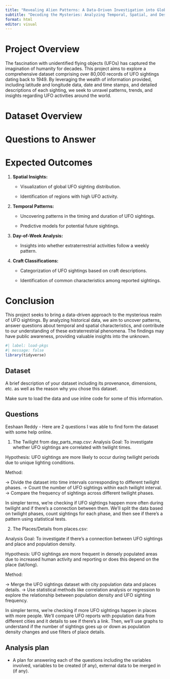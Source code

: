 ```yaml
---
title: "Revealing Alien Patterns: A Data-Driven Investigation into Global UFO Sightings"
subtitle: "Decoding the Mysteries: Analyzing Temporal, Spatial, and Descriptive Patterns in Over 80,000 UFO Sightings"
format: html
editor: visual
---
```


# Project Overview

The fascination with unidentified flying objects (UFOs) has captured the imagination of humanity for decades. This project aims to explore a comprehensive dataset comprising over 80,000 records of UFO sightings dating back to 1949. By leveraging the wealth of information provided, including latitude and longitude data, date and time stamps, and detailed descriptions of each sighting, we seek to unravel patterns, trends, and insights regarding UFO activities around the world.

# Dataset Overview

# Questions to Answer

# Expected Outcomes

1.  **Spatial Insights:**

    -   Visualization of global UFO sighting distribution.

    -   Identification of regions with high UFO activity.

2.  **Temporal Patterns:**

    -   Uncovering patterns in the timing and duration of UFO sightings.

    -   Predictive models for potential future sightings.

3.  **Day-of-Week Analysis:**

    -   Insights into whether extraterrestrial activities follow a weekly pattern.

4.  **Craft Classifications:**

    -   Categorization of UFO sightings based on craft descriptions.

    -   Identification of common characteristics among reported sightings.

# Conclusion

This project seeks to bring a data-driven approach to the mysterious realm of UFO sightings. By analyzing historical data, we aim to uncover patterns, answer questions about temporal and spatial characteristics, and contribute to our understanding of these extraterrestrial phenomena. The findings may have public awareness, providing valuable insights into the unknown.

```r
#| label: load-pkgs
#| message: false
library(tidyverse)
```

## Dataset


A brief description of your dataset including its provenance, dimensions, etc. as well as the reason why you chose this dataset.

Make sure to load the data and use inline code for some of this information.

## Questions

Eeshaan Reddy - Here are 2 questions I was able to find form the dataset with some help online.

1.  The Twilight from day_parts_map.csv: Analysis Goal: To investigate whether UFO sightings are correlated with twilight times.

Hypothesis: UFO sightings are more likely to occur during twilight periods due to unique lighting conditions.

Method:

-\> Divide the dataset into time intervals corresponding to different twilight phases. -\> Count the number of UFO sightings within each twilight interval. -\> Compare the frequency of sightings across different twilight phases.

In simpler terms, we're checking if UFO sightings happen more often during twilight and if there's a connection between them. We'll split the data based on twilight phases, count sightings for each phase, and then see if there's a pattern using statistical tests.

2.  The Places/Details from places.csv:

Analysis Goal: To investigate if there's a connection between UFO sightings and place and population density.

Hypothesis: UFO sightings are more frequent in densely populated areas due to increased human activity and reporting or does this depend on the place (lat/long).

Method:

-\> Merge the UFO sightings dataset with city population data and places details. -\> Use statistical methods like correlation analysis or regression to explore the relationship between population density and UFO sighting frequency.

In simpler terms, we're checking if more UFO sightings happen in places with more people. We'll compare UFO reports with population data from different cities and it details to see if there's a link. Then, we'll use graphs to understand if the number of sightings goes up or down as population density changes and use filters of place details.

## Analysis plan

-   A plan for answering each of the questions including the variables involved, variables to be created (if any), external data to be merged in (if any).
